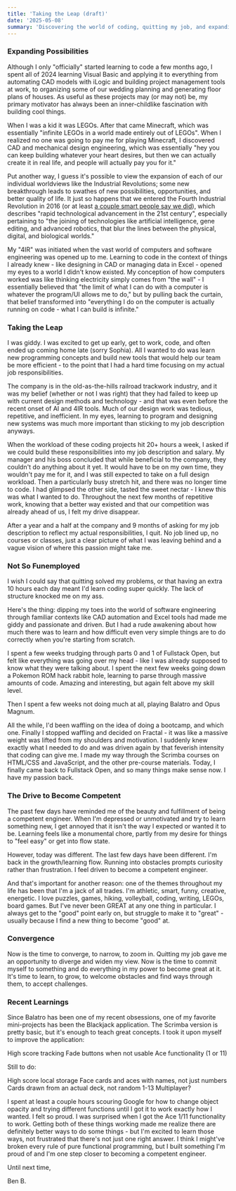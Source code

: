 ```yaml
---
title: 'Taking the Leap (draft)'
date: '2025-05-08'
summary: 'Discovering the world of coding, quitting my job, and expanding my limits of what is possible'
---
```


### Expanding Possibilities

Although I only "officially" started learning to code a few months ago, I spent all of 2024 learning Visual Basic and applying it to everything from automating CAD models with iLogic and building project management tools at work, to organizing some of our wedding planning and generating floor plans of houses. As useful as these projects may (or may not) be, my primary motivator has always been an inner-childlike fascination with building cool things. 

When I was a kid it was LEGOs. After that came Minecraft, which was essentially "infinite LEGOs in a world made entirely out of LEGOs". When I realized no one was going to pay me for playing Minecraft, I discovered CAD and mechanical design engineering, which was essentially "hey you can keep building whatever your heart desires, but then we can actually create it in real life, and people will actually pay you for it." 

Put another way, I guess it's possible to view the expansion of each of our individual worldviews like the Industrial Revolutions; some new breakthrough leads to swathes of new possibilities, opportunities, and better quality of life. It just so happens that we entered the Fourth Industrial Revolution in 2016 (or at least [a couple smart people say we did](https://en.wikipedia.org/wiki/Fourth_Industrial_Revolution)), which describes "rapid technological advancement in the 21st century", especially pertaining to "the joining of technologies like artificial intelligence, gene editing, and advanced robotics, that blur the lines between the physical, digital, and biological worlds."

My "4IR" was initiated when the vast world of computers and software engineering was opened up to me. Learning to code in the context of things I already knew - like designing in CAD or managing data in Excel - opened my eyes to a world I didn't know existed. My conception of how computers worked was like thinking electricity simply comes from "the wall" - I essentially believed that "the limit of what I can do with a computer is whatever the program/UI allows me to do," but by pulling back the curtain, that belief transformed into "everything I do on the computer is actually running on code - what I can build is infinite."


### Taking the Leap

I was giddy. I was excited to get up early, get to work, code, and often ended up coming home late (sorry Sophia). All I wanted to do was learn new programming concepts and build new tools that would help our team be more efficient - to the point that I had a hard time focusing on my actual job responsibilities.

The company is in the old-as-the-hills railroad trackwork industry, and it was my belief (whether or not I was right) that they had failed to keep up with current design methods and technology - and that was even before the recent onset of AI and 4IR tools. Much of our design work was tedious, repetitive, and inefficient. In my eyes, learning to program and designing new systems was much more important than sticking to my job description anyways.

When the workload of these coding projects hit 20+ hours a week, I asked if we could build these responsibilities into my job description and salary. My manager and his boss concluded that while beneficial to the company, they couldn't do anything about it yet. It would have to be on my own time, they wouldn't pay me for it, and I was still expected to take on a full design workload.
Then a particularly busy stretch hit, and there was no longer time to code. I had glimpsed the other side, tasted the sweet nectar - I knew this was what I wanted to do. Throughout the next few months of repetitive work, knowing that a better way existed and that our competition was already ahead of us, I felt my drive disappear.

After a year and a half at the company and 9 months of asking for my job description to reflect my actual responsibilities, I quit. No job lined up, no courses or classes, just a clear picture of what I was leaving behind and a vague vision of where this passion might take me.


### Not So Funemployed

I wish I could say that quitting solved my problems, or that having an extra 10 hours each day meant I'd learn coding super quickly. The lack of structure knocked me on my ass.

Here's the thing: dipping my toes into the world of software engineering through familiar contexts like CAD automation and Excel tools had made me giddy and passionate and driven. But I had a rude awakening about how much there was to learn and how difficult even very simple things are to do correctly when you're starting from scratch.

I spent a few weeks trudging through parts 0 and 1 of Fullstack Open, but felt like everything was going over my head - like I was already supposed to know what they were talking about. I spent the next few weeks going down a Pokemon ROM hack rabbit hole, learning to parse through massive amounts of code. Amazing and interesting, but again felt above my skill level.

Then I spent a few weeks not doing much at all, playing Balatro and Opus Magnum.

All the while, I'd been waffling on the idea of doing a bootcamp, and which one. Finally I stopped waffling and decided on Fractal - it was like a massive weight was lifted from my shoulders and motivation. I suddenly knew exactly what I needed to do and was driven again by that feverish intensity that coding can give me.
I made my way through the Scrimba courses on HTML/CSS and JavaScript, and the other pre-course materials. Today, I finally came back to Fullstack Open, and so many things make sense now. I have my passion back.


### The Drive to Become Competent

The past few days have reminded me of the beauty and fulfillment of being a competent engineer. When I'm depressed or unmotivated and try to learn something new, I get annoyed that it isn't the way I expected or wanted it to be. Learning feels like a monumental chore, partly from my desire for things to "feel easy" or get into flow state.

However, today was different. The last few days have been different. I'm back in the growth/learning flow. Running into obstacles prompts curiosity rather than frustration. I feel driven to become a competent engineer.

And that's important for another reason: one of the themes throughout my life has been that I'm a jack of all trades. I'm athletic, smart, funny, creative, energetic. I love puzzles, games, hiking, volleyball, coding, writing, LEGOs, board games. But I've never been GREAT at any one thing in particular. I always get to the "good" point early on, but struggle to make it to "great" - usually because I find a new thing to become "good" at.


### Convergence

Now is the time to converge, to narrow, to zoom in. Quitting my job gave me an opportunity to diverge and widen my view. Now is the time to commit myself to something and do everything in my power to become great at it. It's time to learn, to grow, to welcome obstacles and find ways through them, to accept challenges.


### Recent Learnings

Since Balatro has been one of my recent obsessions, one of my favorite mini-projects has been the Blackjack application. The Scrimba version is pretty basic, but it's enough to teach great concepts. I took it upon myself to improve the application:

High score tracking
Fade buttons when not usable
Ace functionality (1 or 11)

Still to do:

High score local storage
Face cards and aces with names, not just numbers
Cards drawn from an actual deck, not random 1-13
Multiplayer?

I spent at least a couple hours scouring Google for how to change object opacity and trying different functions until I got it to work exactly how I wanted. I felt so proud. I was surprised when I got the Ace 1/11 functionality to work. Getting both of these things working made me realize there are definitely better ways to do some things - but I'm excited to learn those ways, not frustrated that there's not just one right answer.
I think I might've broken every rule of pure functional programming, but I built something I'm proud of and I'm one step closer to becoming a competent engineer.

Until next time,

Ben B.